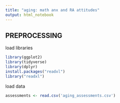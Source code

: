 ```yaml
---
title: "aging: math anx and RA attitudes"
output: html_notebook
---
```



## PREPROCESSING

load libraries
```r
library(ggplot2)
library(tidyverse)
library(dplyr)
install.packages("readxl")
library("readxl")


```
load data
```r
assessments <- read.csv('aging_assessments.csv')
```

